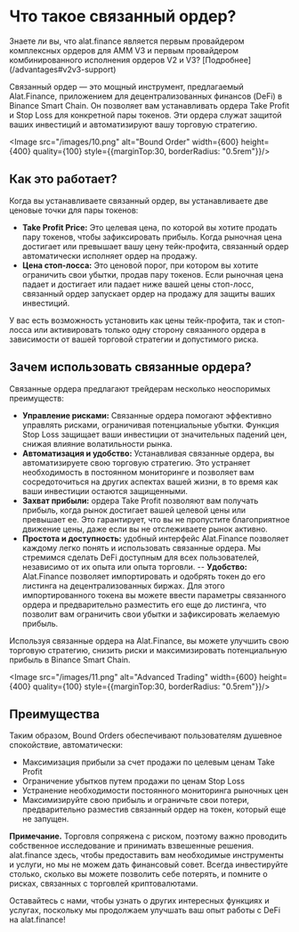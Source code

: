 
# Что такое связанный ордер?

<Callout>
Знаете ли вы, что alat.finance является первым провайдером комплексных ордеров для AMM V3 и первым провайдером комбинированного исполнения ордеров V2 и V3? [Подробнее](/advantages#v2v3-support)
</Callout>

Связанный ордер — это мощный инструмент, предлагаемый Alat.Finance, приложением для децентрализованных финансов (DeFi) в Binance Smart Chain. Он позволяет вам устанавливать ордера Take Profit и Stop Loss для конкретной пары токенов. Эти ордера служат защитой ваших инвестиций и автоматизируют вашу торговую стратегию.

<Image src="/images/10.png" alt="Bound Order" width={600} height={400} quality={100} style={{marginTop:30, borderRadius: "0.5rem"}}/>

## Как это работает?

Когда вы устанавливаете связанный ордер, вы устанавливаете две ценовые точки для пары токенов:

- **Take Profit Price:** Это целевая цена, по которой вы хотите продать пару токенов, чтобы зафиксировать прибыль. Когда рыночная цена достигает или превышает вашу цену тейк-профита, связанный ордер автоматически исполняет ордер на продажу.
- **Цена стоп-лосса:** Это ценовой порог, при котором вы хотите ограничить свои убытки, продав пару токенов. Если рыночная цена падает и достигает или падает ниже вашей цены стоп-лосс, связанный ордер запускает ордер на продажу для защиты ваших инвестиций.

У вас есть возможность установить как цены тейк-профита, так и стоп-лосса или активировать только одну сторону связанного ордера в зависимости от вашей торговой стратегии и допустимого риска.

## Зачем использовать связанные ордера?

Связанные ордера предлагают трейдерам несколько неоспоримых преимуществ:

- **Управление рисками:** Связанные ордера помогают эффективно управлять рисками, ограничивая потенциальные убытки. Функция Stop Loss защищает ваши инвестиции от значительных падений цен, снижая влияние волатильности рынка.
- **Автоматизация и удобство:** Устанавливая связанные ордера, вы автоматизируете свою торговую стратегию. Это устраняет необходимость в постоянном мониторинге и позволяет вам сосредоточиться на других аспектах вашей жизни, в то время как ваши инвестиции остаются защищенными.
- **Захват прибыли:** ордера Take Profit позволяют вам получать прибыль, когда рынок достигает вашей целевой цены или превышает ее. Это гарантирует, что вы не пропустите благоприятное движение цены, даже если вы не отслеживаете рынок активно.
- **Простота и доступность:** удобный интерфейс Alat.Finance позволяет каждому легко понять и использовать связанные ордера. Мы стремимся сделать DeFi доступным для всех пользователей, независимо от их опыта или опыта торговли.
-- **Удобство:** Alat.Finance позволяет импортировать и одобрять токен до его листинга на децентрализованных биржах. Для этого импортированного токена вы можете ввести параметры связанного ордера и предварительно разместить его еще до листинга, что позволит вам ограничить свои убытки и зафиксировать желаемую прибыль.

Используя связанные ордера на Alat.Finance, вы можете улучшить свою торговую стратегию, снизить риски и максимизировать потенциальную прибыль в Binance Smart Chain.

<Image src="/images/11.png" alt="Advanced Trading" width={600} height={400} quality={100} style={{marginTop:30, borderRadius: "0.5rem"}}/>


## Преимущества

Таким образом, Bound Orders обеспечивают пользователям душевное спокойствие, автоматически:

- Максимизация прибыли за счет продажи по целевым ценам Take Profit
- Ограничение убытков путем продажи по ценам Stop Loss
- Устранение необходимости постоянного мониторинга рыночных цен
- Максимизируйте свою прибыль и ограничьте свои потери, предварительно разместив связанный ордер на токен, который еще не запущен.


**Примечание.** Торговля сопряжена с риском, поэтому важно проводить собственное исследование и принимать взвешенные решения. alat.finance здесь, чтобы предоставить вам необходимые инструменты и услуги, но мы не можем дать финансовый совет. Всегда инвестируйте столько, сколько вы можете позволить себе потерять, и помните о рисках, связанных с торговлей криптовалютами.

Оставайтесь с нами, чтобы узнать о других интересных функциях и услугах, поскольку мы продолжаем улучшать ваш опыт работы с DeFi на alat.finance!